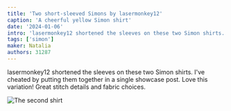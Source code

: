 ```yaml
---
title: 'Two short-sleeved Simons by lasermonkey12'
caption: 'A cheerful yellow Simon shirt'
date: '2024-01-06'
intro: 'lasermonkey12 shortened the sleeves on these two Simon shirts.'
tags: ['simon']
maker: Natalia
authors: 31287
---
```


<!-- truncate -->

lasermonkey12 shortened the sleeves on these two Simon shirts. I've cheated by putting them together in a single showcase post. Love this variation! Great stitch details and fabric choices.

![The second shirt](https://imagedelivery.net/ouSuR9yY1bHt-fuAokSA5Q/showcase-two-short-sleeved-simons-by-lasermonkey12-1/public 'The second shirt')
